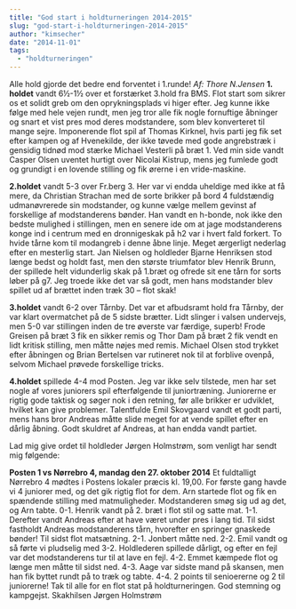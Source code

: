 ```yaml
---
title: "God start i holdturneringen 2014-2015"
slug: "god-start-i-holdturneringen-2014-2015"
author: "kimsecher"
date: "2014-11-01"
tags: 
  - "holdturneringen"
---
```


Alle hold gjorde det bedre end forventet i 1.runde! _Af: Thore N.Jensen_ **1\. holdet** vandt 6½-1½ over et forstærket 3.hold fra BMS. Flot start som sikrer os et solidt greb om den oprykningsplads vi higer efter. Jeg kunne ikke følge med hele vejen rundt, men jeg tror alle fik nogle fornuftige åbninger og snart et vist pres mod deres modstandere, som blev konverteret til mange sejre. Imponerende flot spil af Thomas Kirknel, hvis parti jeg fik set efter kampen og af Hvenekilde, der ikke tøvede med gode angrebstræk i gensidig tidnød mod stærke Michael Vesterli på bræt 1. Ved min side vandt Casper Olsen uventet hurtigt over Nicolai Kistrup, mens jeg fumlede godt og grundigt i en lovende stilling og fik ørerne i en vride-maskine.

**2.holdet** vandt 5-3 over Fr.berg 3. Her var vi endda uheldige med ikke at få mere, da Christian Strachan med de sorte brikker på bord 4 fuldstændig udmanøvrerede sin modstander, og kunne vælge mellem gevinst af forskellige af modstanderens bønder. Han vandt en h-bonde, nok ikke den bedste mulighed i stillingen, men en senere ide om at jage modstanderens konge ind i centrum med en dronnigeskak på h2 var i hvert fald forkert. To hvide tårne kom til modangreb i denne åbne linje. Meget ærgerligt nederlag efter en mesterlig start. Jan Nielsen og holdleder Bjarne Henriksen stod længe bedst og holdt fast, men den største triumfator blev Henrik Brunn, der spillede helt vidunderlig skak på 1.bræt og ofrede sit ene tårn for sorts løber på g7. Jeg troede ikke det var så godt, men hans modstander blev spillet ud af brættet inden træk 30 – flot skak!

**3.holdet** vandt 6-2 over Tårnby. Det var et afbudsramt hold fra Tårnby, der var klart overmatchet på de 5 sidste brætter. Lidt slinger i valsen undervejs, men 5-0 var stillingen inden de tre øverste var færdige, superb! Frode Greisen på bræt 3 fik en sikker remis og Thor Dam på bræt 2 fik vendt en lidt kritisk stilling, men måtte nøjes med remis. Michael Olsen stod trykket efter åbningen og Brian Bertelsen var rutineret nok til at forblive ovenpå, selvom Michael prøvede forskellige tricks.

**4.holdet** spillede 4-4 mod Posten. Jeg var ikke selv tilstede, men har set nogle af vores juniorers spil efterfølgende til juniortræning. Juniorerne er rigtig gode taktisk og søger nok i den retning, før alle brikker er udviklet, hvilket kan give problemer. Talentfulde Emil Skovgaard vandt et godt parti, mens hans bror Andreas måtte slide meget for at vende spillet efter en dårlig åbning. Godt skuldret af Andreas, at han endda vandt partiet.

Lad mig give ordet til holdleder Jørgen Holmstrøm, som venligt har sendt mig følgende:

**Posten 1 vs Nørrebro 4, mandag den 27. oktober 2014** Et fuldtalligt Nørrebro 4 mødtes i Postens lokaler præcis kl. 19,00. For første gang havde vi 4 juniorer med, og det gik rigtig flot for dem. Arn startede flot og fik en spændende stilling med matmuligheder. Modstanderen smøg sig ud ag det, og Arn tabte. 0-1. Henrik vandt på 2. bræt i flot stil og satte mat. 1-1. Derefter vandt Andreas efter at have været under pres i lang tid. Til sidst fastholdt Andreas modstanderens tårn, hvorefter en springer gnaskede bønder! Til sidst flot matsætning. 2-1. Jonbert måtte ned. 2-2. Emil vandt og så førte vi pludselig med 3-2. Holdlederen spillede dårligt, og efter en fejl var det modstanderens tur til at lave en fejl. 4-2. Emmet kæmpede flot og længe men måtte til sidst ned. 4-3. Aage var sidste mand på skansen, men han fik byttet rundt på to træk og tabte. 4-4. 2 points til senioererne og 2 til juniorerne! Tak til alle for en flot stat på holdturneringen. God stemning og kampgejst. Skakhilsen Jørgen Holmstrøm
